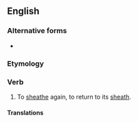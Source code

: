 ==English==

===Alternative forms===
* {{l|en|resheath}}

===Etymology===
{{prefix|en|re|sheathe}}

===Verb===
{{en-verb|resheathes|resheathing|resheathed}}

# To [[sheathe]] again, to return to its [[sheath]].

====Translations====
{{trans-top|to sheathe again}}
{{trans-mid}}
{{trans-bottom}}
